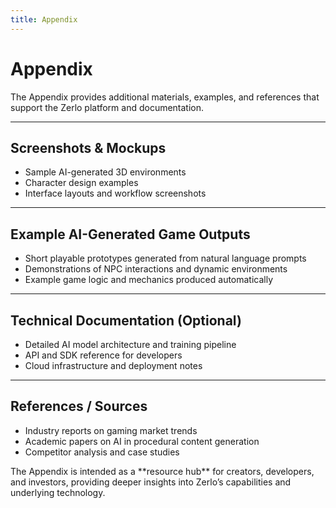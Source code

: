 ```yaml
---
title: Appendix
---
```


# Appendix

The Appendix provides additional materials, examples, and references that support the Zerlo platform and documentation.

---

## Screenshots & Mockups

- Sample AI-generated 3D environments  
- Character design examples  
- Interface layouts and workflow screenshots  

---

## Example AI-Generated Game Outputs

- Short playable prototypes generated from natural language prompts  
- Demonstrations of NPC interactions and dynamic environments  
- Example game logic and mechanics produced automatically  

---

## Technical Documentation (Optional)

- Detailed AI model architecture and training pipeline  
- API and SDK reference for developers  
- Cloud infrastructure and deployment notes  

---

## References / Sources

- Industry reports on gaming market trends  
- Academic papers on AI in procedural content generation  
- Competitor analysis and case studies  

<Callout type="tip">
  The Appendix is intended as a **resource hub** for creators, developers, and investors, providing deeper insights into Zerlo’s capabilities and underlying technology.
</Callout>
